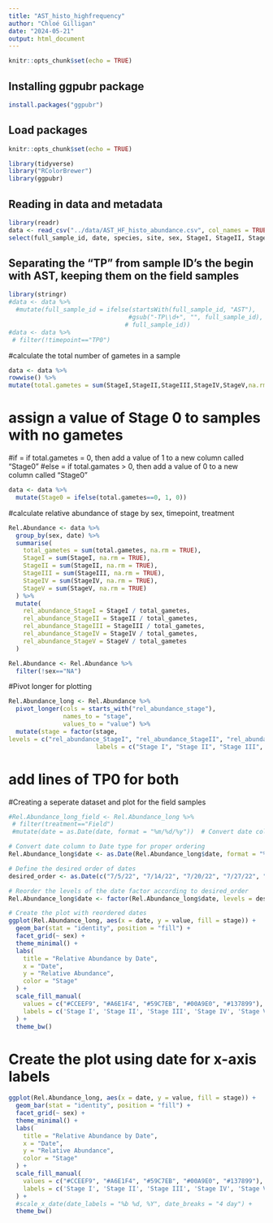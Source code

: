 ```yaml
---
title: "AST_histo_highfrequency"
author: "Chloé Gilligan"
date: "2024-05-21"
output: html_document
---
```


```r
knitr::opts_chunk$set(echo = TRUE)
```

## Installing ggpubr package
```r
install.packages("ggpubr")
```

## Load packages 
```r
knitr::opts_chunk$set(echo = TRUE)

library(tidyverse)
library("RColorBrewer")
library(ggpubr)
```

## Reading in data and metadata
```r
library(readr)
data <- read_csv("../data/AST_HF_histo_abundance.csv", col_names = TRUE, na = c("", "NA")) %>%
select(full_sample_id, date, species, site, sex, StageI, StageII, StageIII, StageIV, StageV)
```


## Separating the "TP" from sample ID's the begin with AST, keeping them on the field samples
```r
library(stringr)
#data <- data %>%
  #mutate(full_sample_id = ifelse(startsWith(full_sample_id, "AST"), 
                                 #gsub("-TP\\d+", "", full_sample_id), 
                                # full_sample_id))
#data <- data %>%
 # filter(!timepoint=="TP0")
```

#calculate the total number of gametes in a sample
```r

data <- data %>%
rowwise() %>%
mutate(total.gametes = sum(StageI,StageII,StageIII,StageIV,StageV,na.rm = T))

```

# assign a value of Stage 0 to samples with no gametes
#if = if total.gametes = 0, then add a value of 1 to a new column called "Stage0"
#else = if total.gamates > 0, then add a value of 0 to a new column called "Stage0"
```r
data <- data %>%
  mutate(Stage0 = ifelse(total.gametes==0, 1, 0))
```

#calculate relative abundance of stage by sex, timepoint, treatment
```r
Rel.Abundance <- data %>%
  group_by(sex, date) %>%
  summarise(
    total_gametes = sum(total.gametes, na.rm = TRUE),
    StageI = sum(StageI, na.rm = TRUE),
    StageII = sum(StageII, na.rm = TRUE),
    StageIII = sum(StageIII, na.rm = TRUE),
    StageIV = sum(StageIV, na.rm = TRUE),
    StageV = sum(StageV, na.rm = TRUE)
  ) %>%
  mutate(
    rel_abundance_StageI = StageI / total_gametes,
    rel_abundance_StageII = StageII / total_gametes,
    rel_abundance_StageIII = StageIII / total_gametes,
    rel_abundance_StageIV = StageIV / total_gametes,
    rel_abundance_StageV = StageV / total_gametes
  )

Rel.Abundance <- Rel.Abundance %>%
  filter(!sex=="NA") 
```

#Pivot longer for plotting
```R
Rel.Abundance_long <- Rel.Abundance %>%
  pivot_longer(cols = starts_with("rel_abundance_stage"), 
               names_to = "stage", 
               values_to = "value") %>%
  mutate(stage = factor(stage, 
levels = c("rel_abundance_StageI", "rel_abundance_StageII", "rel_abundance_StageIII", "rel_abundance_StageIV", "rel_abundance_StageV"), 
                        labels = c("Stage I", "Stage II", "Stage III", "Stage IV", "Stage V")))

```

# add lines of TP0 for both
#Creating a seperate dataset and plot for the field samples
```r
#Rel.Abundance_long_field <- Rel.Abundance_long %>%
 # filter(treatment=="Field")
 #mutate(date = as.Date(date, format = "%m/%d/%y"))  # Convert date column to Date type for proper ordering
```

```r
# Convert date column to Date type for proper ordering
Rel.Abundance_long$date <- as.Date(Rel.Abundance_long$date, format = "%m/%d/%y")

# Define the desired order of dates
desired_order <- as.Date(c("7/5/22", "7/14/22", "7/20/22", "7/27/22", "8/3/22", "8/9/22"), format = "%m/%d/%y")

# Reorder the levels of the date factor according to desired_order
Rel.Abundance_long$date <- factor(Rel.Abundance_long$date, levels = desired_order)

# Create the plot with reordered dates
ggplot(Rel.Abundance_long, aes(x = date, y = value, fill = stage)) +
  geom_bar(stat = "identity", position = "fill") +
  facet_grid(~ sex) +
  theme_minimal() +
  labs(
    title = "Relative Abundance by Date",
    x = "Date",
    y = "Relative Abundance",
    color = "Stage"
  ) +
  scale_fill_manual(
    values = c("#CCEEF9", "#A6E1F4", "#59C7EB", "#00A9E0", "#137899"),
    labels = c('Stage I', 'Stage II', 'Stage III', 'Stage IV', 'Stage V')
  ) +
  theme_bw()

```





# Create the plot using date for x-axis labels
```r
ggplot(Rel.Abundance_long, aes(x = date, y = value, fill = stage)) +
  geom_bar(stat = "identity", position = "fill") +
  facet_grid(~ sex) +
  theme_minimal() +
  labs(
    title = "Relative Abundance by Date",
    x = "Date",
    y = "Relative Abundance",
    color = "Stage"
  ) +
  scale_fill_manual(
    values = c("#CCEEF9", "#A6E1F4", "#59C7EB", "#00A9E0", "#137899"),
    labels = c('Stage I', 'Stage II', 'Stage III', 'Stage IV', 'Stage V')
  ) +
  #scale_x_date(date_labels = "%b %d, %Y", date_breaks = "4 day") +
  theme_bw()

```


